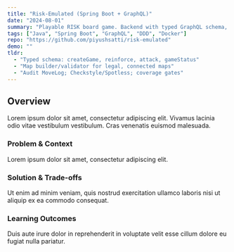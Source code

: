 ```yaml
---
title: "Risk-Emulated (Spring Boot + GraphQL)"
date: "2024-08-01"
summary: "Playable RISK board game. Backend with typed GraphQL schema, State/Strategy engine, and CI gates."
tags: ["Java", "Spring Boot", "GraphQL", "DDD", "Docker"]
repo: "https://github.com/piyushsatti/risk-emulated"
demo: ""
tldr:
  - "Typed schema: createGame, reinforce, attack, gameStatus"
  - "Map builder/validator for legal, connected maps"
  - "Audit MoveLog; Checkstyle/Spotless; coverage gates"
---
```



## Overview
Lorem ipsum dolor sit amet, consectetur adipiscing elit. Vivamus lacinia odio vitae vestibulum vestibulum. Cras venenatis euismod malesuada.

### Problem & Context
Lorem ipsum dolor sit amet, consectetur adipiscing elit.

### Solution & Trade-offs
Ut enim ad minim veniam, quis nostrud exercitation ullamco laboris nisi ut aliquip ex ea commodo consequat.

### Learning Outcomes
Duis aute irure dolor in reprehenderit in voluptate velit esse cillum dolore eu fugiat nulla pariatur.

